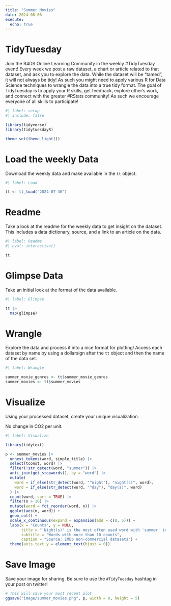 ```yaml
---
title: "Summer Movies"
date: 2024-08-06
execute: 
  echo: true
---
```


# TidyTuesday

Join the R4DS Online Learning Community in the weekly #TidyTuesday event!
Every week we post a raw dataset, a chart or article related to that dataset, and ask you to explore the data.
While the dataset will be “tamed”, it will not always be tidy! As such you might need to apply various R for Data Science techniques to wrangle the data into a true tidy format.
The goal of TidyTuesday is to apply your R skills, get feedback, explore other’s work, and connect with the greater #RStats community!
As such we encourage everyone of all skills to participate!

```r
#| label: setup
#| include: false

library(tidyverse)
library(tidytuesdayR)

theme_set(theme_light())
```

# Load the weekly Data

Download the weekly data and make available in the `tt` object.

```r
#| label: Load

tt <- tt_load("2024-07-30")
```

# Readme

Take a look at the readme for the weekly data to get insight on the dataset.
This includes a data dictionary, source, and a link to an article on the data.

```r
#| label: Readme
#| eval: interactive()

tt

```

# Glimpse Data

Take an initial look at the format of the data available.

```r
#| label: Glimpse

tt |> 
  map(glimpse)

```

# Wrangle

Explore the data and process it into a nice format for plotting! Access each dataset by name by using a dollarsign after the `tt` object and then the name of the data set.

```r
#| label: Wrangle

summer_movie_genres <- tt$summer_movie_genres
summer_movies <- tt$summer_movies
```

# Visualize

Using your processed dataset, create your unique visualization.

No change in CO2 per unit.

```r
#| label: Visualize

library(tidytext)

p <- summer_movies |> 
  unnest_tokens(word, simple_title) |> 
  select(tconst, word) |> 
  filter(!str_detect(word, "summer")) |> 
  anti_join(get_stopwords(), by = "word") |> 
  mutate(
    word = if_else(str_detect(word, "^night"), "night(s)", word),
    word = if_else(str_detect(word, "^day"), "day(s)", word)
  ) |> 
  count(word, sort = TRUE) |> 
  filter(n > 10) |> 
  mutate(word = fct_reorder(word, n)) |> 
  ggplot(aes(n, word)) +
  geom_col() +
  scale_x_continuous(expand = expansion(add = c(0, 5))) +
  labs(x = "Counts", y = NULL,
       title = "'Night(s)' is the most often used word with 'summer' in the movie titles",
       subtitle = "Words with more than 10 counts",
       caption = "Source: IMDb non-commercial datasets") +
  theme(axis.text.y = element_text(hjust = 0))
```

# Save Image

Save your image for sharing. Be sure to use the `#TidyTuesday` hashtag in your post on twitter! 

```r

# This will save your most recent plot
ggsave("image/summer_movies.png", p, width = 8, height = 5)
```
